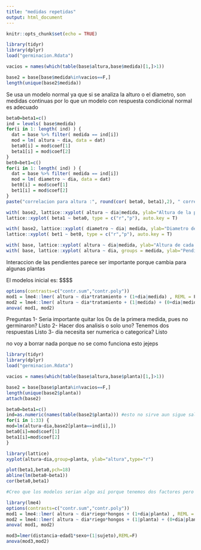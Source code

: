 ---
title: "medidas repetidas"
output: html_document
---

```{r setup, include=FALSE}
knitr::opts_chunk$set(echo = TRUE)
```

```{r leer base}
library(tidyr)
library(dplyr)
load("germinacion.Rdata")

vacios = names(which(table(base$altura,base$medida)[1,]>1))

base2 = base[base$medida%in%vacios==F,]
length(unique(base2$medida))
```

Se usa un modelo normal ya que si se analiza la alturo o el diametro, son medidas continuas por lo que un modelo con respuesta condicional normal es adecuado

```{r ver correlacion visualmente}
beta0=beta1=c()
ind = levels( base$medida)
for(i in 1: length( ind) ) {
  dat = base %>% filter( medida == ind[i]) 
  mod = lm( altura ~ dia, data = dat)
  beta0[i] = mod$coef[1]
  beta1[i] = mod$coef[2]
}
bet0=bet1=c()
for(i in 1: length( ind) ) {
  dat = base %>% filter( medida == ind[i]) 
  mod = lm( diametro ~ dia, data = dat)
  bet0[i] = mod$coef[1]
  bet1[i] = mod$coef[2]
}
paste("correlacion para altura :", round(cor( beta0, beta1),2), " correlacion para diametro :",round( cor( bet0, bet1),2), sep = "")
```
```{r graficos}
 
with( base2, lattice::xyplot( altura ~ dia|medida, ylab="Altura de la planta",type = c("r","p"), main = "Altura"))
lattice::xyplot( beta1 ~ beta0, type = c("r","p"), auto.key = T)

with( base2, lattice::xyplot( diametro ~ dia| medida, ylab="Diametro de la planta",type=c("r","p"), main = "Diametro"))
lattice::xyplot( bet1 ~ bet0, type = c("r","p"), auto.key = T)
```
```{r}
with( base, lattice::xyplot( altura ~ dia|medida, ylab="Altura de cada planta ",type = c("r","p"), main = "Altura"))
with( base, lattice::xyplot( altura ~ dia, groups = medida, ylab="Pendiente por planta",type = c("r"), main = "Altura"))
```


Interaccion de las pendientes parece ser importante porque cambia para algunas plantas


El modelos inicial es: 
$$$$

```{r evaluar correlacion}
options(contrasts=c("contr.sum","contr.poly"))
mod1 = lme4::lmer( altura ~ dia*tratamiento + (1+dia|medida) , REML = F, data = base)
mod2 = lme4::lmer( altura ~ dia*tratamiento + (1|medida) + (0+dia|medida) , REML = F, data = base)
anova( mod1, mod2)

```

Preguntas
1- Seria importante quitar los 0s de la primera medida, pues no germinaron? Listo
2- Hacer dos analisis o solo uno? Tenemos dos respuestas Listo
3- dia necesita ser numerica o categorica? Listo



############## no voy a borrar nada porque no se como funciona esto jejeps

```{r leer base}
library(tidyr)
library(dplyr)
load("germinacion.Rdata")

vacios = names(which(table(base$altura,base$planta)[1,]>1))

base2 = base[base$planta%in%vacios==F,]
length(unique(base2$planta))
attach(base2)
```

```{r Regresion para cada planta}
beta0=beta1=c()
ind=as.numeric(names(table(base2$planta))) #esto no sirve aun sigue saliendo que son 40 y no 33.
for(i in 1:33) {
mod=lm(altura~dia,base2[planta==ind[i],])
beta0[i]=mod$coef[1]
beta1[i]=mod$coef[2]
}
```

```{r graficos}
library(lattice)
xyplot(altura~dia,group=planta, ylab="altura",type="r")

plot(beta1,beta0,pch=18)
abline(lm(beta0~beta1))
cor(beta0,beta1)
```

```{r Prueba correlacion entre b0 y b1}
#Creo que los modelos serian algo así porque tenemos dos factores pero no se

library(lme4)
options(contrasts=c("contr.sum","contr.poly"))
mod1 = lme4::lmer( altura ~ dia*riego*hongos + (1+dia|planta) , REML = F, data = base)
mod2 = lme4::lmer( altura ~ dia*riego*hongos + (1|planta) + (0+dia|planta) , REML = F, data = base)
anova( mod1, mod2)
```

```{r Prueba de igualdad de pendientes}
mod3=lmer(distancia~edad1*sexo+(1|sujeto),REML=F)
anova(mod3,mod2)
```














